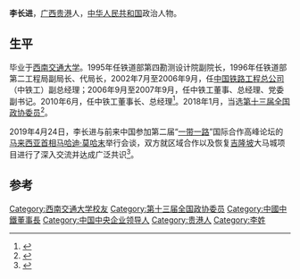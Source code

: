'''李长进'''，[[广西|广西]][[贵港|贵港]]人，[[中华人民共和国|中华人民共和国]]政治人物。

==生平==
毕业于[[西南交通大学|西南交通大学]]。1995年任铁道部第四勘测设计院副院长，1996年任铁道部第二工程局副局长、代局长，2002年7月至2006年9月，任[[中国铁路工程总公司|中国铁路工程总公司]]（中铁工）副总经理；2006年9月至2007年9月，任中铁工董事、总经理、党委副书记。2010年6月，任中铁工董事长、总经理<ref>{{cite news|title=中央企业领导人员任免|url=http://renshi.people.com.cn/n/2013/0506/c139617-21379721.html|accessdate=2013-06-20|newspaper=人民网|deadurl=yes|archiveurl=https://web.archive.org/web/20130719170641/http://renshi.people.com.cn/n/2013/0506/c139617-21379721.html|archivedate=2013年7月19日|df=}}</ref>。2018年1月，当选[[中国人民政治协商会议第十三届全国委员会委员名单|第十三届全国政协委员]]<ref>{{Cite web|url=http://sports.163.com/18/0126/06/D92BRKK400051C89.html|title=中国人民政治协商会议第十三届全国委员会委员名单|accessdate=2018-01-26|last=|work=网易|archive-url=https://web.archive.org/web/20180127143232/http://sports.163.com/18/0126/06/D92BRKK400051C89.html|archive-date=2018-01-27|dead-url=yes}}</ref>。

2019年4月24日，李长进与前来中国参加第二届“[[一带一路|一带一路]]”国际合作高峰论坛的[[马来西亚首相|马来西亚首相]][[马哈迪·莫哈末|马哈迪·莫哈末]]举行会谈，双方就区域合作以及恢复[[吉隆坡|吉隆坡]]大马城项目进行了深入交流并达成广泛共识<ref>{{Cite web|title=李长进与马来西亚首相马哈蒂尔会谈|url=http://www.crec4.com/wap/index.php/Home/Index/showNews/catid/1107/id/28114.html|access-date=2021-05-18|work=www.crec4.com}}</ref>。

==参考==
{{Reflist}}

{{Authority control}}
{{DEFAULTSORT:L}}
[[Category:西南交通大学校友|Category:西南交通大学校友]]
[[Category:第十三届全国政协委员|Category:第十三届全国政协委员]]
[[Category:中國中鐵董事長|Category:中國中鐵董事長]]
[[Category:中国中央企业领导人|Category:中国中央企业领导人]]
[[Category:贵港人|Category:贵港人]]
[[Category:李姓|Category:李姓]]
{{中国政治人物小作品}}